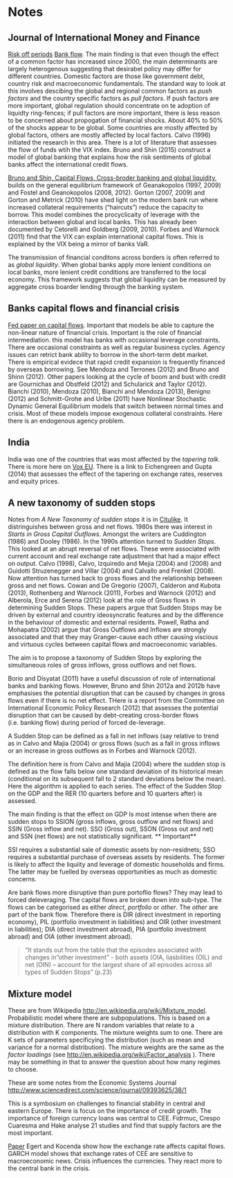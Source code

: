 Notes
========================================================
## Journal of International Money and Finance 
[Risk off periods]()
[Bank flow](http://www.sciencedirect.com/science?_ob=GatewayURL&_method=citationSearch&_urlVersion=4&_origin=SDVIALERTHTML&_version=1&_piikey=S0261-5606%2815%2900003-0&md5=19502d2bbf16206efd0a0bfd49607716).  The main finding is that even though the effect of a common factor has increased since 2000, the main determinants are largely heterogenous suggesting that desirabel policy may differ for different countries. Domestic factors are those like government debt, country risk and macroeconomic fundamentals. The standard way to look at this involves descibing the global and regional common factors as *push factors* and the country specific factors as *pull factors*. If push factors are more important, global regulation should concentrate on te adoption of liquidty ring-fences; if pull factors are more important, there is less reason to be concerned about propogation of financial shocks. About 40\% to 50\% of the shocks appear to be global. Some countries are mostly affected by global factors, others are mostly affected by local factors. Calvo (1996) initiated the research in this area.  There is a lot of literature that assesses the flow of funds wtih the VIX index. Bruno and Shin (2015) construct a model of global banking that explains how the risk sentiments of global banks affect the international credit flows. 

[Bruno and Shin, Capital Flows, Cross-broder banking and global liquidity](http://citeseerx.ist.psu.edu/viewdoc/download?doi=10.1.1.296.5090&rep=rep1&type=pdf), builds on the general equilibrium framework of Geanakopolos (1997, 2009) and Fostel and Geanokopolos (2008, 2012). Gorton (2007, 2009)  and Gorton and Metrick (2010) have shed light on the modern bank run where increased collateral requirements ("haircuts") reduce the capacity to borrow. This model combines the procyclicaity of leverage with the interaction between global and local banks. This has already been documented by Cetorelli and Goldberg (2009, 2010). Forbes and Warnock (2011) find that the VIX can explain international capital flows.  This is explained by the VIX being a mirror of banks VaR. 

The transmission of financial conditons across borders is often referred to as *global liquidity*.  When global banks apply more lenient conditions on local banks, more lenient credit conditions are transferred to the local economy. This framework suggests that global liquidity can be measured by aggregate cross boarder lending through the banking system. 



## Banks capital flows and financial crisis
[Fed paper on capital flows](http://www.federalreserve.gov/econresdata/ifdp/2014/files/ifdp1121.pdf).  Important that models be able to capture the non-linear nature of financial crisis. Important is the role of financial intermediation. this model has banks with occasional leverage constraints.  There are occasional constraints as well as regular business cycles. Agency issues can retrict bank ability to borrow in the short-term debt market.  There is empirical evidece that rapid credit expansion is frequently financed by overseas borrowing. See Mendoza and Terrones (2012) and Bruno and Shinn (2012). Other papers looking at the cycle of boom and bust with credit are Gournichas and Obstfeld (2012) and Schularick and Taylor (2012). Bianchi (2010), Mendoza (2010), Bianchi and Mendoza (2013), Benigno (2012) and Schmitt-Grohe and Uribe (2011) have Nonlinear Stochastic Dynamic General Equilibrium models that switch between normal times and crisis. Most of these models impose exogenous collateral constraints. Here there is an endogenous agency problem.  

## India
India was one of the countries that was most affected by the *tapering talk*.  There is more here on [Vox EU](http://www.voxeu.org/article/impact-fed-s-exit-india).  There is a link to Eichengreen and Gupta (2014) that assesses the effect of the tapering on exchange rates, reserves and equity prices. 


## A new taxonomy of sudden stops
Notes from *A New Taxonomy of sudden stops* it is in [Citulike](http://www.citeulike.org/pdf//user/RobHayward/article/13405794/990575/1-s20-S0261560614001600-main.pdf?expires=1414145894&hash=BAF93D382E369D1392457F86A39BD1DAA4CCF0BA).  It distringuishes between gross and net flows. 1980s there was interest in *Starts in Gross Capital Outflows*.  Amongst the writers are Cuddington (1986) and Dooley (1986). In the 1990s attention turned to *Sudden Stops*.  This looked at an abrupt reversal of net flows. These were associated with current account and real exchange rate adjustment that had a major effect on output. Calvo (1998), Calvo, Izquiredo and Mejia (2004) and (2008) and Guidotti Struzenegger and Villar (2004) and Calvallo and Frenkel (2008). Now attention has turned back to gross flows and the relationship between gross and net flows. Cowan and De Gregorio (2007), Calderon and Kubota (2013), Rothenberg and Warnock (2011), Forbes and Warnock (2012) and Alberola, Erce and Serena (2012) look at the role of Gross flows in determining Sudden Stops. These papers argue that Sudden Stops may be driven by external and country ideosyncratic features and by the difference in the behaviour of domestic and external residents. Powell, Ratha and Mohapatra (2002) argue that Gross Outflows and Inflows are strongly associated and that they may Granger-cause each other causing viscious and virtuous cycles between capital flows and macroeconomic variables. 

The aim is to propose a taxonomy of Sudden Stops by exploring the simultaneous roles of gross inflows, gross outflows and net flows.

Borio and Disyatat (2011) have a useful discussion of role of international banks and banking flows.  However, Bruno and Shin 2012a and 2012b have emphasises the potential disruption that can be caused by changes in gross flows even if there is no net effect. THere is a report from the Committee on International Economic Policy Research (2012) that assesses the potential disruption that can be caused by debt-creating cross-border flows (i.e. banking flow) during period of forced de-leverage. 

A Sudden Stop can be defined as a fall in net inflows (say relative to trend as in Calvo and Majia (2004) or gross flows (such as a fall in gross inflows or an increase in gross outflows as in Forbes and Warnock (2012). 

The definition here is from Calvo and Majia (2004) where the sudden stop is defined as the flow falls below one standard deviation of its historical mean (conditional on its subsequent fall to 2 standard deviations below the mean).  Here the algorithm is applied to each series. The effect of the Sudden Stop on the GDP and the RER (10 quarters before and 10 quarters after) is assessed. 

The main finding is that the effect on GDP Is most intense when there are sudden stops to SSION (gross inflows, gross outflow and net flows) and SSIN (Gross inflow and net).  SSO (Gross out), SSON (Gross out and net) and SSN (net flows) are not statistically significant. ** Important**

SSI requires a substantial sale of domestic assets by non-residnets; SSO requires a substantial purchase of overseas assets by residents. The former is likely to affect the liquiity and leverage of domestic households and firms. The latter may be fuelled by overseas opportunities as much as domestic concerns. 

Are bank flows more disruptive than pure portoflio flows?  They may lead to forced deleveraging. The capital flows are broken down into sub-type. The flows can be categorised as either *direct*, *portfolio* or *other*.  The *other* are part of the bank flow. Therefore there is DIR (direct investment in reporting economy), PIL (portfolio investment in liabilities) and OIR (other investment in liabilities); DIA (direct investment abroad), PIA (portfolio investment abroad) and OIA (other investment abroad). 

> "It stands out from the table that the episodes associated with changes in "other investment" - both assets (OIA, liasbilities (OIL) and net (OIN) -- account for the largest share of all episodes across all types of Sudden Stops"
(p.23)
>

## Mixture model
These are from Wikipedia [http://en.wikipedia.org/wiki/Mixture_model](Mixture Model).  Probabilistic model where there are subpopulations. This is based on a mixture distribution. There are N random variables that relate to a distribution with K components. The mixture weights sum to one. There are K sets of parameters specificying the distribution (such as mean and variance for a normal distribution). The mixture weights are the same as the *factor loadings* (see [http://en.wikipedia.org/wiki/Factor_analysis](Wikipdeia on factor analysis) ).  There may be something in that to answer the question about how many regimes to choose. 

These are some notes from the Economic Systems Journal [http://www.sciencedirect.com/science/journal/09393625/38/1](http://www.sciencedirect.com/science/journal/09393625/38/1)

This is a symbosium on challenges to financial stability in central and eastern Europe. There is focus on the importance of credit growth. The importance of foreign currency loans was central to CEE. Fidrmuc, Crespo Cuaresma and Hake analyse 21 studies and find that supply factors are the most important. 

[Paper](http://ac.els-cdn.com/S0939362513000927/1-s2.0-S0939362513000927-main.pdf?_tid=54dbb99e-380e-11e4-87bd-00000aab0f6c&acdnat=1410259673_0c2494e7ae3d46030151b2ff8755c2af)
Egert and Kocenda show how the exchange rate affects capital flows.  GARCH model shows that exchange rates of CEE are sensitive to macroeconomic news. Crisis influences the currencies.  They react more to the central bank in the crisis.  

